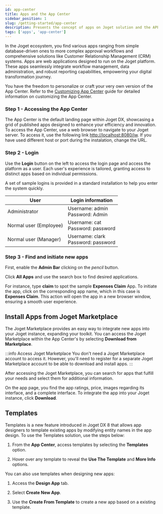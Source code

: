 ```yaml
---
id: app-center
title: Apps and the App Center
sidebar_position: 1
slug: /getting-started/app-center
description: Presents the concept of apps on Joget solution and the APP center
tags: ['apps', 'app-center']
---
```



In the Joget ecosystem, you find various apps ranging from simple database-driven ones to more complex approval workflows and comprehensive solutions like Customer Relationship Management (CRM) systems. Apps are web applications designed to run on the Joget platform. These apps seamlessly integrate workflow management, data administration, and robust reporting capabilities, empowering your digital transformation journey.

You have the freedom to personalize or craft your very own version of the App Center. Refer to the [Customizing App Center](https://dev.joget.org/community/display/DX8/Customizing+App+Center) guide for detailed information on customizing the App Center.

### Step 1 - Accessing the App Center

The App Center is the default landing page within Joget DX, showcasing a grid of published apps designed to enhance your efficiency and innovation. To access the App Center, use a web browser to navigate to your Joget server. To access it, use the following link [http://localhost:8080/jw](http://localhost:8080/jw). If you have used different host or port during the instalation, change the URL.

### Step 2 - Login

Use the **Login** button on the left to access the login page and access the platform as a user. Each user's experience is tailored, granting access to distinct apps based on individual permissions.

<Images
  imgURL="https://ajeuwbhvhr.cloudimg.io/colony-recorder.s3.amazonaws.com/files/2023-08-28/e4f87c87-a7d8-4ce4-aa03-f987b395c5eb/ascreenshot.jpeg?tl_px=0,0&br_px=1075,600&force_format=png&wat_scale=95&wat=1&wat_opacity=0.7&wat_gravity=northwest&wat_url=https://colony-recorder.s3.us-west-1.amazonaws.com/images/watermarks/FB923C_standard.png&wat_pad=52,195"
  alt="Login into the app center"
  wSize="75%"
/>

A set of sample logins is provided in a standard installation to help you enter the system quickly.

<table>
  <thead>
    <tr>
      <th>User</th>
      <th>Login information</th>
    </tr>
  </thead>
  <tbody>
    <tr>
      <td>Administrator</td>
      <td>
        Username: admin <br /> Password: Admin
      </td>
    </tr>
    <tr>
      <td>Normal user (Employee)</td>
      <td>
        Username: cat <br /> Password: password
      </td>
    </tr>
    <tr>
      <td>Normal user (Manager)</td>
      <td>
        Username: clark <br /> Password: password
      </td>
    </tr>
  </tbody>
</table>

### Step 3 - Find and initiate new apps

First, enable the **Admin Bar** clicking on the _pencil_ button.

<Images
  imgURL="https://ajeuwbhvhr.cloudimg.io/colony-recorder.s3.amazonaws.com/files/2023-08-28/e03ad20e-d60e-4361-80d4-78c080fb6a36/ascreenshot.jpeg?tl_px=844,370&br_px=1920,971&force_format=png&wat_scale=95&wat=1&wat_opacity=0.7&wat_gravity=northwest&wat_url=https://colony-recorder.s3.us-west-1.amazonaws.com/images/watermarks/FB923C_standard.png&wat_pad=987,516"
  alt="Login into the app center"
  wSize="75%"
/>

Click **All Apps** and use the search box to find desired applications.

<Images
  imgURL="https://ajeuwbhvhr.cloudimg.io/colony-recorder.s3.amazonaws.com/files/2023-08-28/fc54b17b-bf84-4fa3-ae43-ae31c3924633/ascreenshot.jpeg?tl_px=0,370&br_px=1075,971&force_format=png&wat_scale=95&wat=1&wat_opacity=0.7&wat_gravity=northwest&wat_url=https://colony-recorder.s3.us-west-1.amazonaws.com/images/watermarks/FB923C_standard.png&wat_pad=280,550"
  alt="Login into the app center"
  wSize="75%"
/>

For instance, type **claim** to spot the sample **Expenses Claim** App. To initiate the app, click on the corresponding app name, which in this case is **Expenses Claim**. This action will open the app in a new browser window, ensuring a smooth user experience.

<Images
  imgURL="https://ajeuwbhvhr.cloudimg.io/colony-recorder.s3.amazonaws.com/files/2023-08-28/29ce03df-b080-4ac6-9072-25f489676eda/ascreenshot.jpeg?tl_px=0,0&br_px=1075,600&force_format=png&wat_scale=95&wat=1&wat_opacity=0.7&wat_gravity=northwest&wat_url=https://colony-recorder.s3.us-west-1.amazonaws.com/images/watermarks/FB923C_standard.png&wat_pad=390,217"
  alt="Login into the app center"
  wSize="75%"
/>

## Install Apps from Joget Marketplace

The Joget Marketplace provides an easy way to integrate new apps into your Joget instance, expanding your toolkit. You can access the Joget Marketplace within the App Center's by selecting **Download from Marketplace**.

<Images
  imgURL="https://ajeuwbhvhr.cloudimg.io/colony-recorder.s3.amazonaws.com/files/2023-08-28/3f40438d-bb65-456c-8c20-4bccc0921dd4/ascreenshot.jpeg?tl_px=604,95&br_px=1679,696&force_format=png&wat_scale=95&wat=1&wat_opacity=0.7&wat_gravity=northwest&wat_url=https://colony-recorder.s3.us-west-1.amazonaws.com/images/watermarks/FB923C_standard.png&wat_pad=502,265"
  wSize="75%"
/>

:::info Access Joget Marketplace
You don't need a Joget Marketplace account to access it. However, you'll need to register for a separate Joget Marketplace account to be able to download and install apps.
:::

After accessing the Joget Marketplace, you can search for apps that fulfill your needs and select them for additional information.

<Images
  imgURL="https://ajeuwbhvhr.cloudimg.io/colony-recorder.s3.amazonaws.com/files/2023-08-28/974b27ec-5c7c-4357-b4c3-383d1745746f/ascreenshot.jpeg?tl_px=102,42&br_px=1177,643&force_format=png&wat_scale=95&wat=1&wat_opacity=0.7&wat_gravity=northwest&wat_url=https://colony-recorder.s3.us-west-1.amazonaws.com/images/watermarks/FB923C_standard.png&wat_pad=502,265"
  wSize="75%"
/>

On the app page, you find the app ratings, price, images regarding its interface, and a complete interface. To integrate the app into your Joget instance, click **Download**.

<Images
  imgURL="https://ajeuwbhvhr.cloudimg.io/colony-recorder.s3.amazonaws.com/files/2023-08-28/1c6dbe63-610e-41de-8517-3e09f78faae6/ascreenshot.jpeg?tl_px=0,259&br_px=1075,860&force_format=png&wat_scale=95&wat=1&wat_opacity=0.7&wat_gravity=northwest&wat_url=https://colony-recorder.s3.us-west-1.amazonaws.com/images/watermarks/FB923C_standard.png&wat_pad=262,265"
  wSize="75%"
/>

## Templates

Templates is a new feature introduced in Joget DX 8 that allows app designers to template existing apps by modifying entity names in the app design. To use the Templates solution, use the steps below:

1. From the **App Center**, access templates by selecting the **Templates** option.

<Images
  imgURL="https://ajeuwbhvhr.cloudimg.io/colony-recorder.s3.amazonaws.com/files/2023-08-28/7c9fc60d-85bb-4245-a50f-e2fa4871c9e7/ascreenshot.jpeg?tl_px=0,201&br_px=859,682&force_format=png&width=860&wat_scale=76&wat=1&wat_opacity=0.7&wat_gravity=northwest&wat_url=https://colony-recorder.s3.us-west-1.amazonaws.com/images/watermarks/FB923C_standard.png&wat_pad=44,212"
  wSize="75%"
/>

2. Hover over any template to reveal the **Use The Template** and **More Info** options.

<Images
  imgURL="https://ajeuwbhvhr.cloudimg.io/colony-recorder.s3.amazonaws.com/files/2023-08-28/46553575-81f8-46cc-aff8-20e2b9c8f4ff/ascreenshot.jpeg?tl_px=0,230&br_px=859,711&force_format=png&width=860&wat_scale=76&wat=1&wat_opacity=0.7&wat_gravity=northwest&wat_url=https://colony-recorder.s3.us-west-1.amazonaws.com/images/watermarks/FB923C_standard.png&wat_pad=321,212"
  wSize="75%"
/>

You can also use templates when designing new apps:

1. Access the **Design App** tab.

<Images
  imgURL="https://ajeuwbhvhr.cloudimg.io/colony-recorder.s3.amazonaws.com/files/2023-08-28/03a2aae5-4919-4a0e-8fbc-430d3c16ab5c/ascreenshot.jpeg?tl_px=0,115&br_px=859,596&force_format=png&width=860&wat_scale=76&wat=1&wat_opacity=0.7&wat_gravity=northwest&wat_url=https://colony-recorder.s3.us-west-1.amazonaws.com/images/watermarks/FB923C_standard.png&wat_pad=35,212"
  wSize="75%"
/>

2. Select **Create New App**.

<Images
  imgURL="https://ajeuwbhvhr.cloudimg.io/colony-recorder.s3.amazonaws.com/files/2023-08-28/d234beda-5d16-4ae4-b29e-83cf52e99cfc/ascreenshot.jpeg?tl_px=459,407&br_px=1319,888&force_format=png&width=860&wat_scale=76&wat=1&wat_opacity=0.7&wat_gravity=northwest&wat_url=https://colony-recorder.s3.us-west-1.amazonaws.com/images/watermarks/FB923C_standard.png&wat_pad=402,212"
  wSize="75%"
/>

3. Use the **Create From Template** to create a new app based on a existing template.

<Images
  imgURL="https://ajeuwbhvhr.cloudimg.io/colony-recorder.s3.amazonaws.com/files/2023-08-28/875a5660-2b58-4645-ae5f-2fc76ef28a51/user_cropped_screenshot.jpeg?tl_px=188,72&br_px=1048,552&force_format=png&width=860"
  wSize="75%"
/>
